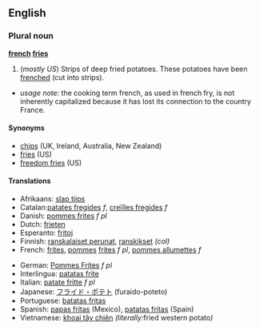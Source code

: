 ==English==
===Plural noun===
{{wikipedia}}
'''[[french]] [[fries]]'''
#(''mostly US'') Strips of deep fried potatoes.  These potatoes have been [[frenched]] (cut into strips).

*''usage note:'' the cooking term french, as used in french fry, is not inherently capitalized because it has lost its connection to the country France.

====Synonyms====
*[[chips]] (UK, Ireland, Australia, New Zealand)
*[[fries]] (US)
*[[freedom fries]] (US)

====Translations====
{{top}}
*Afrikaans: [[slap tjips]]
*Catalan:[[patates fregides]] ''f'', [[creïlles fregides]] ''f''
*Danish: [[pommes frites]] ''f pl''
*Dutch: [[frieten]]
*Esperanto: [[fritoj]]
*Finnish: [[ranskalaiset perunat]], [[ranskikset]] ''(col)''
*French: [[frites]], [[pomme]]s [[frites]] ''f pl'', [[pommes allumettes]] ''f''
{{mid}}
*German: [[Pommes Frites]] ''f pl''
*Interlingua: [[patatas frite]]
*Italian: [[patate fritte]] ''f pl''
*Japanese: [[フライド・ポテト]] (furaido-poteto)
*Portuguese: [[batatas fritas]]
*Spanish: [[papas fritas]] (Mexico), [[patatas fritas]] (Spain)
*Vietnamese: [[khoai tây chiên]] ''(literally: ''fried western potato'')''
{{bottom}}